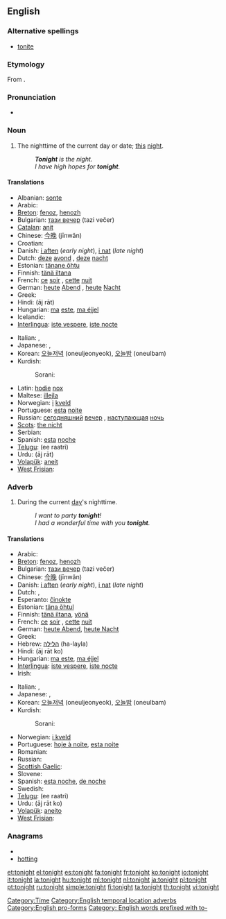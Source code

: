 ==English==

===Alternative spellings===
* [[tonite]]

===Etymology===
From {{etyl|ang}} {{term|toniht|tōniht|lang=ang}}.

===Pronunciation===
* {{audio|en-us-tonight.ogg|Audio (US)}}
*: {{rhymes|aɪt}}

===Noun===
{{en-noun}}

# The nighttime of the current day or date; [[this]] [[night]].
#: '''''Tonight''' is the night.''
#: ''I have high hopes for '''tonight'''.''

====Translations====
{{trans-top|nighttime today}}
* Albanian: [[sonte]]
* Arabic: {{Arab|[[الليلة]]}} {{unicode|(al-léila)}}
* [[Breton]]: [[fenoz]], [[henozh]]
* Bulgarian: [[тази вечер]] (tazi večer)
* [[Catalan]]: [[anit]]
* Chinese: [[今晚]] (jīnwǎn)
* Croatian: {{t-|hr|noćas}}
* Danish: [[i aften]] (''early night''), [[i nat]] (''late night'')
* Dutch: [[deze]] [[avond]] {{m}}, [[deze]] [[nacht]] {{m}}
* Estonian: [[tänane õhtu]]
* Finnish: [[tänä iltana]]
* French: [[ce]] [[soir]] {{m}}, [[cette]] [[nuit]] {{f}}
* German: [[heute]] [[Abend]] {{m}}, [[heute]] [[Nacht]] {{f}}
* Greek: {{t+|el|απόψε|tr=apópse}}
* Hindi: {{t-|hi|आज रात|f|xs=Hindi}} (āj rāt)
* Hungarian: [[ma]] [[este]], [[ma éjjel]]
* Icelandic: {{t|is|í kvöld}}
* [[Interlingua]]: [[iste vespere]], [[iste nocte]]
{{trans-mid}}
* Italian: {{t+|it|stasera}}, {{t-|it|stanotte}}
* Japanese: {{t-|ja|今夜|tr=こんや, kon'ya}},  {{t|ja|今晩|tr=こんばん, komban}}
* Korean: [[오늘저녁]] (oneuljeonyeok), [[오늘밤]] (oneulbam)
* Kurdish:
*: Sorani: {{t|ku|ئه‌م شه‌و|tr=am shaw|sc=ku-Arab}}
* Latin: [[hodie]] [[nox]]
* Maltese: [[illejla]]
* Norwegian: [[i]] [[kveld]]
* Portuguese: [[esta]] [[noite]]
* Russian: [[сегодняшний]] [[вечер]] {{m}}, [[наступающий|наступающая]] [[ночь]] {{f}}
* [[Scots]]: [[nicht#Scots|the nicht]]
* Serbian: {{t-|sr|noćas}}
* Spanish: [[esta]] [[noche]]
* [[Telugu]]: {{t|te|ఈ రాత్రి}} (ee raatri)
* Urdu: {{t-|ur|آج رات|f|xs=Urdu}} (āj rāt)
* [[Volapük]]: [[aneit]]
* [[West Frisian]]: {{t-|fy|jûn|xs=West Frisian}}
{{trans-bottom}}

===Adverb===
{{en-adv|-}}

# During the current [[day]]'s nighttime.
#: ''I want to party '''tonight'''!''
#: ''I had a wonderful time with you '''tonight'''.''

====Translations====
{{trans-top|during today's nighttime}}
* Arabic: {{Arab|[[الليلة]]}} {{unicode|(al-léila)}}
* [[Breton]]: [[fenoz]], [[henozh]]
* Bulgarian: [[тази вечер]] (tazi večer)
* Chinese: [[今晚]] (jīnwǎn)
* Danish: [[i aften]] (''early night''), [[i nat]] (''late night'')
* Dutch: {{t+|nl|vanavond}}, {{t+|nl|vannacht}}
* Esperanto: [[ĉinokte]]
* Estonian: [[täna õhtul]]
* Finnish: [[tänä iltana]], [[yönä]]
* French: [[ce]] [[soir]] {{m}}, [[cette]] [[nuit]] {{f}}
* German: [[heute Abend]], [[heute Nacht]]
* Greek: {{t+|el|απόψε|tr=apópse}}
* Hebrew: [[הלילה]] (ha-layla)
* Hindi: {{t-|hi|आज रात को|xs=Hindi}} (āj rāt ko)
* Hungarian: [[ma este]], [[ma éjjel]]
* [[Interlingua]]: [[iste vespere]], [[iste nocte]]
* Irish: {{t-|ga|anocht|xs=Irish}}
{{trans-mid}}
* Italian: {{t+|it|stasera}}, {{t-|it|stanotte}}
* Japanese: {{t-|ja|今夜|tr=こんや, kon'ya}},  {{t|ja|今晩|tr=こんばん, komban}}
* Korean: [[오늘저녁]] (oneuljeonyeok), [[오늘밤]] (oneulbam)
* Kurdish:
*: Sorani: {{t|ku|ئه‌م شه‌و|tr=am shaw|sc=ku-Arab}}
* Norwegian: [[i kveld]]
* Portuguese: [[hoje à noite]], [[esta noite]]
* Romanian: {{t-|ro|deseară}}
* Russian: {{t-|ru|сегодня вечером|tr=sevódnja véčerom}}
* [[Scottish Gaelic]]: {{t-|gd|a-nochd|xs=Scottish Gaelic}}
* Slovene: {{t+|sl|nocoj}}
* Spanish: [[esta noche]], [[de noche]]
* Swedish: {{t-|sv|i kväll}}
* [[Telugu]]: {{t|te|ఈ రాత్రి}} (ee raatri)
* Urdu: {{t-|ur|آج رات کو|xs=Urdu}} (āj rāt ko)
* [[Volapük]]: [[aneito]]
* [[West Frisian]]: {{t|fy|jûn |xs=West Frisian}}
{{trans-bottom}}

===Anagrams===
* {{alphagram|ghinott}}
* [[hotting#English|hotting]]

[[Category:Time]]
[[Category:English temporal location adverbs]]
[[Category:English pro-forms]]
[[Category: English words prefixed with to-]]

[[et:tonight]]
[[el:tonight]]
[[es:tonight]]
[[fa:tonight]]
[[fr:tonight]]
[[ko:tonight]]
[[io:tonight]]
[[it:tonight]]
[[la:tonight]]
[[hu:tonight]]
[[ml:tonight]]
[[nl:tonight]]
[[ja:tonight]]
[[pl:tonight]]
[[pt:tonight]]
[[ru:tonight]]
[[simple:tonight]]
[[fi:tonight]]
[[ta:tonight]]
[[th:tonight]]
[[vi:tonight]]